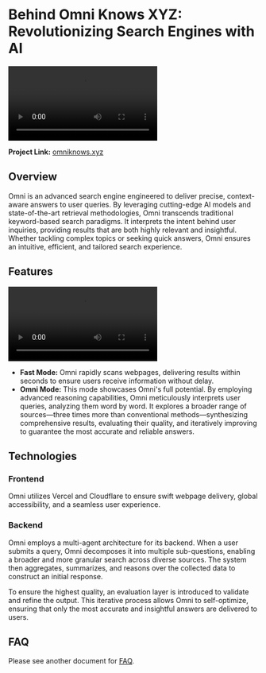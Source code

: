 # Behind Omni Knows XYZ: Revolutionizing Search Engines with AI

<Video
  src="https://cdn.haozheli.com/omniknowsxyz.mp4"
  alt="Cover video of Omni"
  caption="Omni Knows XYZ"
/>

**Project Link:** [omniknows.xyz](https://omniknows.xyz)

## Overview

Omni is an advanced search engine engineered to deliver precise, context-aware answers to user queries. By leveraging cutting-edge AI models and state-of-the-art retrieval methodologies, Omni transcends traditional keyword-based search paradigms. It interprets the intent behind user inquiries, providing results that are both highly relevant and insightful. Whether tackling complex topics or seeking quick answers, Omni ensures an intuitive, efficient, and tailored search experience.

## Features

<Video
  src="https://cdn.haozheli.com/omni_switch.mp4"
  alt="Cover video of Omni Switching Mode"
  caption="Fast Mode and Omni Mode"
/>

- **Fast Mode:** Omni rapidly scans webpages, delivering results within seconds to ensure users receive information without delay.
- **Omni Mode:** This mode showcases Omni's full potential. By employing advanced reasoning capabilities, Omni meticulously interprets user queries, analyzing them word by word. It explores a broader range of sources—three times more than conventional methods—synthesizing comprehensive results, evaluating their quality, and iteratively improving to guarantee the most accurate and reliable answers.

## Technologies

### Frontend

Omni utilizes Vercel and Cloudflare to ensure swift webpage delivery, global accessibility, and a seamless user experience.

### Backend

Omni employs a multi-agent architecture for its backend. When a user submits a query, Omni decomposes it into multiple sub-questions, enabling a broader and more granular search across diverse sources. The system then aggregates, summarizes, and reasons over the collected data to construct an initial response. 

To ensure the highest quality, an evaluation layer is introduced to validate and refine the output. This iterative process allows Omni to self-optimize, ensuring that only the most accurate and insightful answers are delivered to users.

## FAQ
Please see another document for [FAQ](https://haozhe.li/blog/omni-faq).